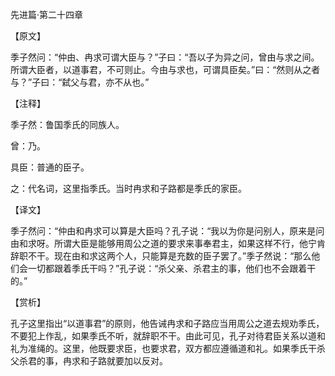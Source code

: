 

先进篇·第二十四章

【原文】

季子然问：“仲由、冉求可谓大臣与？”子曰：“吾以子为异之问，曾由与求之间。所谓大臣者，以道事君，不可则止。今由与求也，可谓具臣矣。”曰：“然则从之者与？”子曰：“弑父与君，亦不从也。”

【注释】

季子然：鲁国季氏的同族人。

曾：乃。

具臣：普通的臣子。

之：代名词，这里指季氏。当时冉求和子路都是季氏的家臣。

【译文】

季子然问：“仲由和冉求可以算是大臣吗？孔子说：“我以为你是问别人，原来是问由和求呀。所谓大臣是能够用周公之道的要求来事奉君主，如果这样不行，他宁肯辞职不干。现在由和求这两个人，只能算是充数的臣子罢了。”季子然说：“那么他们会一切都跟着季氏干吗？”孔子说：“杀父亲、杀君主的事，他们也不会跟着干的。”

【赏析】

孔子这里指出“以道事君”的原则，他告诫冉求和子路应当用周公之道去规劝季氏，不要犯上作乱，如果季氏不听，就辞职不干。由此可见，孔子对待君臣关系以道和礼为准绳的。这里，他既要求臣，也要求君，双方都应遵循道和礼。如果季氏干杀父杀君的事，冉求和子路就要加以反对。

